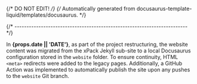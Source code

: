 {/* DO NOT EDIT! */}
{/* Automatically generated from docusaurus-template-liquid/templates/docusaurus. */}

{/* ------------------------------------------------------------------------ */}

In **{props.date || 'DATE'}**,
as part of the project restructuring, the website content was migrated
from the xPack Jekyll sub-site to a local Docusaurus configuration
stored in the `website` folder. To ensure continuity, HTML `<meta>`
redirects were added to the legacy pages.
Additionally, a GitHub Action was implemented to automatically
publish the site upon any pushes to the `website` Git branch.
